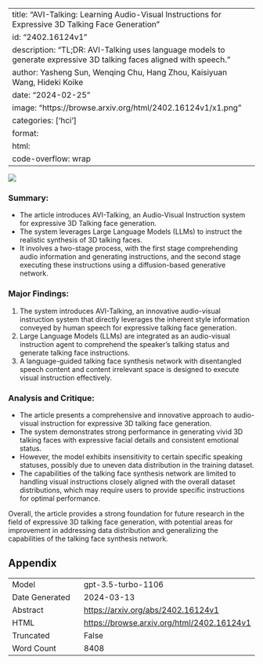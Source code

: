 
---
title: "AVI-Talking: Learning Audio-Visual Instructions for Expressive 3D Talking Face Generation"
id: "2402.16124v1"
description: "TL;DR: AVI-Talking uses language models to generate expressive 3D talking faces aligned with speech."
author: Yasheng Sun, Wenqing Chu, Hang Zhou, Kaisiyuan Wang, Hideki Koike
date: "2024-02-25"
image: "https://browse.arxiv.org/html/2402.16124v1/x1.png"
categories: ['hci']
format:
  html:
    code-overflow: wrap
---

![](https://browse.arxiv.org/html/2402.16124v1/x1.png)

### **Summary:**
- The article introduces AVI-Talking, an Audio-Visual Instruction system for expressive 3D Talking face generation.
- The system leverages Large Language Models (LLMs) to instruct the realistic synthesis of 3D talking faces.
- It involves a two-stage process, with the first stage comprehending audio information and generating instructions, and the second stage executing these instructions using a diffusion-based generative network.

### **Major Findings:**
1. The system introduces AVI-Talking, an innovative audio-visual instruction system that directly leverages the inherent style information conveyed by human speech for expressive talking face generation.
2. Large Language Models (LLMs) are integrated as an audio-visual instruction agent to comprehend the speaker’s talking status and generate talking face instructions.
3. A language-guided talking face synthesis network with disentangled speech content and content irrelevant space is designed to execute visual instruction effectively.

### **Analysis and Critique:**
- The article presents a comprehensive and innovative approach to audio-visual instruction for expressive 3D talking face generation.
- The system demonstrates strong performance in generating vivid 3D talking faces with expressive facial details and consistent emotional status.
- However, the model exhibits insensitivity to certain specific speaking statuses, possibly due to uneven data distribution in the training dataset.
- The capabilities of the talking face synthesis network are limited to handling visual instructions closely aligned with the overall dataset distributions, which may require users to provide specific instructions for optimal performance.

Overall, the article provides a strong foundation for future research in the field of expressive 3D talking face generation, with potential areas for improvement in addressing data distribution and generalizing the capabilities of the talking face synthesis network.

## Appendix

|          |          |
|----------|----------|
| Model     | gpt-3.5-turbo-1106       |
| Date Generated     | 2024-03-13       |
| Abstract | [https://arxiv.org/abs/2402.16124v1](https://arxiv.org/abs/2402.16124v1)        |
| HTML     | [https://browse.arxiv.org/html/2402.16124v1](https://browse.arxiv.org/html/2402.16124v1)       |
| Truncated       | False       |
| Word Count       | 8408       |